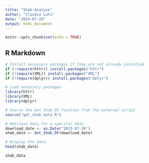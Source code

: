 ```yaml
---
title: "Shab-Analyse"
author: "Claudio Lutz"
date: "2024-07-28"
output: html_document
---
```


```r
knitr::opts_chunk$set(echo = TRUE)
```

## R Markdown
```r
# Install necessary packages if they are not already installed
if (!require(httr)) install.packages("httr")
if (!require(XML)) install.packages("XML")
if (!require(dplyr)) install.packages("dplyr")
```

```r
# Load necessary packages
library(httr)
library(XML)
library(dplyr)
```

```r
# Source the Get_Shab_DF function from the external script
source("get_shab_data.R")
```


```r
# Retrieve data for a specific date
download_date <- as.Date("2023-07-20")
shab_data <- Get_Shab_DF(download_date)

# Display the data
head(shab_data)
```

```r
shab_data
```

